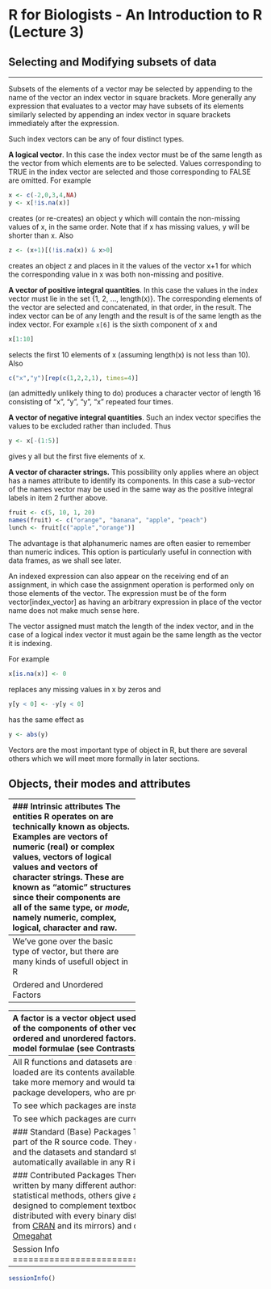 R for Biologists - An Introduction to R (Lecture 3)
========================================================


Selecting and Modifying subsets of data
--------------------------------------------------------
-----------------------------------

Subsets of the elements of a vector may be selected by appending to the name of the vector an index vector in square brackets. More generally any expression that evaluates to a vector may have subsets of its elements similarly selected by appending an index vector in square brackets immediately after the expression.

Such index vectors can be any of four distinct types.

**A logical vector**. In this case the index vector must be of the same length as the vector from which elements are to be selected. Values corresponding to TRUE in the index vector are selected and those corresponding to FALSE are omitted. For example
```r
x <- c(-2,0,3,4,NA)
y <- x[!is.na(x)]
```
creates (or re-creates) an object y which will contain the non-missing values of x, in the same order. Note that if x has missing values, y will be shorter than x. Also
```r
z <- (x+1)[(!is.na(x)) & x>0]
```
creates an object z and places in it the values of the vector x+1 for which the corresponding value in x was both non-missing and positive.

**A vector of positive integral quantities**. In this case the values in the index vector must lie in the set {1, 2, ..., length(x)}. The corresponding elements of the vector are selected and concatenated, in that order, in the result. The index vector can be of any length and the result is of the same length as the index vector. For example `x[6]` is the sixth component of x and
```r
x[1:10]
```
selects the first 10 elements of x (assuming length(x) is not less than 10). Also
```r
c("x","y")[rep(c(1,2,2,1), times=4)]
```
(an admittedly unlikely thing to do) produces a character vector of length 16 consisting of "x", "y", "y", "x" repeated four times.

**A vector of negative integral quantities**. Such an index vector specifies the values to be excluded rather than included. Thus
```r
y <- x[-(1:5)]
```
gives y all but the first five elements of x.

**A vector of character strings.** This possibility only applies where an object has a names attribute to identify its components. In this case a sub-vector of the names vector may be used in the same way as the positive integral labels in item 2 further above.
```r
fruit <- c(5, 10, 1, 20)
names(fruit) <- c("orange", "banana", "apple", "peach")
lunch <- fruit[c("apple","orange")]
```

The advantage is that alphanumeric names are often easier to remember than numeric indices. This option is particularly useful in connection with data frames, as we shall see later.

An indexed expression can also appear on the receiving end of an assignment, in which case the assignment operation is performed only on those elements of the vector. The expression must be of the form vector[index_vector] as having an arbitrary expression in place of the vector name does not make much sense here.

The vector assigned must match the length of the index vector, and in the case of a logical index vector it must again be the same length as the vector it is indexing.

For example
```r
x[is.na(x)] <- 0
```
replaces any missing values in x by zeros and
```r
y[y < 0] <- -y[y < 0]
```
has the same effect as
```r
y <- abs(y)
```

Vectors are the most important type of object in R, but there are several others which we will meet more formally in later sections.

Objects, their modes and attributes
--------------------------------------------------------
-----------------------------------
###  Intrinsic attributes
The entities R operates on are technically known as objects. Examples are vectors of numeric (real) or complex values, vectors of logical values and vectors of character strings. These are known as “atomic” structures since their components are all of the same type, or _mode_, namely **numeric, complex, logical, character and raw**.

Vectors must have their values all of the same mode. Thus any given vector must be unambiguously either logical, numeric, complex, character or raw. (The only apparent exception to this rule is the special _"value"_" listed as `NA` for quantities not available, but in fact there are several types of NA). Note that a vector can be empty and still have a mode. For example the empty character string vector is listed as character(0) and the empty numeric vector as numeric(0).

R also operates on objects called lists, which are of mode `list`. These are ordered sequences of objects which individually can be of any mode. lists are known as “recursive” rather than atomic structures since their components can themselves be lists in their own right.

The other recursive structures are those of mode `function` and `expression`. Functions are the objects that form part of the R system along with similar user written functions, which we discuss in some detail later. Expressions as objects form an advanced part of R which will not be discussed in this class.

By the mode of an object we mean the basic type of its fundamental constituents. This is a special case of a “property” of an object. Another property of every object is its length. The functions mode(object) and length(object) can be used to find out the mode and length of any defined structure.

Further properties of an object are usually provided by attributes(object), see Getting and setting attributes. Because of this, mode and length are also called “intrinsic attributes” of an object. For example, if z is a complex vector of length 100, then in an expression mode(z) is the character string "complex" and length(z) is 100.

R caters for changes of mode almost anywhere it could be considered sensible to do so, (and a few where it might not be). For example with
```r
z <- 0:9
```
we could put
```r
digits <- as.character(z)
digits
```
A further coercion, or change of mode, reconstructs the numerical vector again:
```r
d <- as.integer(digits)
```
Now d and z are the same. There is a large collection of functions of the form as.something() for either coercion from one mode to another, or for investing an object with some other attribute it may not already possess. The reader should consult the different help files to become familiar with them.


### Changing the length of an object
An “empty” object may still have a mode. For example
```r
e <- numeric()
e
```
makes e an empty vector structure of mode numeric. Similarly `character()` is a empty character vector, and so on. Once an object of any size has been created, new components may be added to it simply by giving it an index value outside its previous range. Thus

```r
e[3] <- 17
e
```
now makes e a vector of length 3, (the first two components of which are at this point both NA). This applies to any structure at all, provided the mode of the additional component(s) agrees with the mode of the object in the first place. This automatic adjustment of lengths of an object is used often.

Conversely to truncate the size of an object requires only an assignment to do so. Hence if alpha is an object of length 10, then
```r
alpha <- 1:10
alpha <- alpha[2 * 1:5]
```
makes it an object of length 5 consisting of just the former components with even index. We can then retain just the first three values by
```r
length(alpha) <- 3
```
and vectors can be extended (by missing values) in the same way.

### The Class of an Object
All objects in R have a class, reported by the function class. For simple vectors this is just the mode, for example "numeric", "logical", "character" or "list", but "matrix", "array", "factor" and "data.frame" are other possible values.

```r
m <- matrix(1:10,ncol=2)
class(m)
mode(m)
```

A special attribute known as the class of the object is used to allow for an object-oriented style of programming in R. For example if an object has class "data.frame", it will be printed in a certain way, the plot() function will display it graphically in a certain way, and other so-called generic functions such as summary() will react to it as an argument in a way sensitive to its class. More on object-oriented programming and Classes later.

To remove temporarily the effects of class, use the function unclass(). For example if winter has the class "data.frame" then
```r
winter <- data.frame(numbers=1:26,characters=letters)
winter
```
will print it in data frame form, which is rather like a matrix, whereas
```r
unclass(winter)
```
will print it as an ordinary list. Only in rather special situations do you need to use this facility, but one is when you are learning to come to terms with the idea of class and generic functions.

Data Types
============================================================
-----------------------------------
We've gone over the basic type of vector, but there are many kinds of usefull object in R

Ordered and Unordered Factors
------------------------------------------------------------
-----------------------------------
A factor is a vector object used to specify a discrete classification (grouping) of the components of other vectors of the same length. R provides both ordered and unordered factors. While the “real” application of factors is with model formulae (see Contrasts), we here look at a specific example.

Suppose, for example, we have a sample of 30 tax accountants from all the states and territories of Australia and their individual state of origin is specified by a character vector of state mnemonics as
```r
state <- c("tas", "sa",  "qld", "nsw", "nsw", "nt",  "wa",  "wa",
                  "qld", "vic", "nsw", "vic", "qld", "qld", "sa",  "tas",
                  "sa",  "nt",  "wa",  "vic", "qld", "nsw", "nsw", "wa",
                  "sa",  "act", "nsw", "vic", "vic", "act")
state
```
Notice that in the case of a character vector, “sorted” means sorted in alphabetical order.

A factor is similarly created using the factor() function:
```r
statef <- factor(state)
```
The `print()` function handles factors slightly differently from other objects:
```r
statef
```
To find out the levels of a factor the function levels() can be used.

```r
levels(statef)
```

R will first convert the vector to a character string, using `as.character`
```r
unclass(statef)
```

### Ordered Factors
The levels of factors are stored in alphabetical order, or in the order they were specified to factor if they were specified explicitly with the `levels` parameter.

Sometimes the levels will have a natural ordering that we want to record and want our statistical analysis to make use of. The ordered() function creates such ordered factors but is otherwise identical to factor. For most purposes the only difference between ordered and unordered factors is that the former are printed showing the ordering of the levels, but the contrasts generated for them in fitting linear models are different.

### The function tapply() and ragged arrays
To continue the previous example, suppose we have the incomes of the same tax accountants in another vector (in suitably large units of money)
```r
incomes <- c(60, 49, 40, 61, 64, 60, 59, 54, 62, 69, 70, 42, 56,
                    61, 61, 61, 58, 51, 48, 65, 49, 49, 41, 48, 52, 46,
                    59, 46, 58, 43)
```
To calculate the sample mean income for each state we can now use the special function tapply():
```r
incmeans <- tapply(incomes, statef, mean)
incmeans
```
giving a means vector with the components labelled by the levels

The function tapply() is used to apply a function, here mean(), to each group of components of the first argument, here incomes, defined by the levels of the second component, here statef, as if they were separate vector structures. The result is a structure of the same length as the levels attribute of the factor containing the results.

Suppose further we needed to calculate the standard deviation of the state income means.
```r
incsd <- tapply(incomes, statef, sd)
incsd
```

In this instance what happens can be thought of as follows. The values in the vector are collected into groups corresponding to the distinct entries in the factor. The function is then applied to each of these groups individually. The value is a vector of function results, labelled by the levels attribute of the factor.

The combination of a vector and a labelling factor is an example of what is sometimes called a ragged array, since the subclass sizes are possibly irregular. When the subclass sizes are all the same the indexing may be done implicitly and much more efficiently, as we see in the next section.

Packages
============================================================
-----------------------------------
All R functions and datasets are stored in packages. Only when a package is loaded are its contents available. This is done both for efficiency (the full list would take more memory and would take longer to search than a subset), and to aid package developers, who are protected from name clashes with other code.

To see which packages are installed, issue the command
```r
library()
```
with no arguments. To load a particular package (e.g., the boot package containing functions from Davison & Hinkley (1997)), use a command like
```r
library(boot)
```
Users connected to the Internet can use the install.packages(), update.packages() functions and RStudio tab Packages to install and update packages.

To see which packages are currently loaded, use
```r
search()
```
to display the search list. Some packages may be loaded but not available on the search list: these will be included in the list given by
```r
loadedNamespaces()
```

### Standard (Base) Packages
The standard (or base) packages are considered part of the R source code. They contain the basic functions that allow R to work, and the datasets and standard statistical and graphical functions. They should be automatically available in any R installation.

### Contributed Packages
There are thousands of contributed packages for R, written by many different authors. Some of these packages implement specialized statistical methods, others give access to data or hardware, and others are designed to complement textbooks. Some (the recommended packages) are distributed with every binary distribution of R. Most are available for download from [CRAN](http://CRAN.R-project.org/) and its mirrors) and other repositories such as [Bioconductor](http://www.bioconductor.org/) and [Omegahat](http://www.omegahat.org/)


Session Info
============================================================
-----------------------------------
```r
sessionInfo()
```

